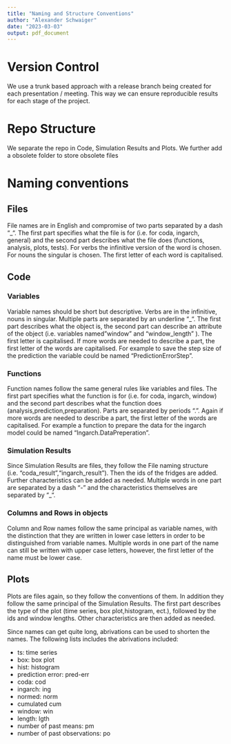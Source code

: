 ```yaml
---
title: "Naming and Structure Conventions"
author: "Alexander Schwaiger"
date: "2023-03-03"
output: pdf_document
---
```


# Version Control

We use a trunk based approach with a release branch being created for each presentation / meeting. This way we can ensure reproducible results for each stage of the project.



# Repo Structure

We separate the repo in Code, Simulation Results and Plots. We further add a obsolete folder to store obsolete files



# Naming conventions

## Files

File names are in English and compromise of two parts separated by a dash "_". The first part specifies what the file is for (i.e. for coda, ingarch, general) and the second part describes what the file does (functions, analysis, plots, tests). For verbs the infinitive version of the word is chosen. For nouns the singular is chosen. The first letter of each word is capitalised. 



## Code

### Variables

Variable names should be short but descriptive. Verbs are in the infinitive, nouns in singular. Multiple parts are separated by an underline "_". The first part describes what the object is, the second part can describe an attribute of the object (i.e. variables named "window" and "window_length" ). The first letter is capitalised. If more words are needed to describe a part, the first letter of the words are capitalised. For example to save the step size of the prediction the variable could be named "PredictionErrorStep". 


### Functions

Function names follow the same general rules like variables and files. The first part specifies what the function is for (i.e. for coda, ingarch, window) and the second part describes what the function does (analysis,prediction,preparation). Parts are separated by periods ".". Again if more words are needed to describe a part, the first letter of the words are capitalised. For example a function to prepare the data for the ingarch model could be named "Ingarch.DataPreperation". 


### Simulation Results

Since Simulation Results are files, they follow the File naming structure (i.e. "coda_result","ingarch_result"). Then the ids of the fridges are added. Further characteristics can be added as needed. Multiple words in one part are separated by a dash "-" and the characteristics themselves are separated by "_".


### Columns and Rows in objects

Column and Row names follow the same principal as variable names, with the distinction that they are written in lower case letters in order to be distinguished from variable names. Multiple words in one part of the name can still be written with upper case letters, however, the first letter of the name must be lower case. 



## Plots

Plots are files again, so they follow the conventions of them. In addition they follow the same principal of the Simulation Results. The first part describes the type of the plot (time series, box plot,histogram, ect.), followed by the ids and window lengths. Other characteristics are then added as needed. 

Since names can get quite long, abrivations can be used to shorten the names. The following lists includes the abrivations included:

 * ts: time series
 * box: box plot
 * hist: histogram
 * prediction error: pred-err
 * coda: cod
 * ingarch: ing
 * normed: norm 
 * cumulated cum
 * window: win
 * length: lgth
 * number of past means: pm
 * number of past observations: po